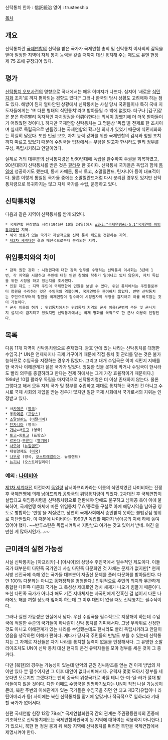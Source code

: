 신탁통치
한자 : 信託統治 
영어 : trusteeship

[[목차]]
== 개요 ==
신탁통치란 [[국제연합]]의 신탁을 받은 국가가 국제연합 총회 및 신탁통치 이사회의 감독을 받아 일정한 지역이 자체 통치 능력을 갖출 때까지 대신 통치해 주는 제도로 유엔 헌장 제 75 조에 규정되어 있다. 

== 평가 ==
[[신탁통치 오보사건]]의 영향으로 국내에서는 매우 이미지가 나쁘다. 심지어 '새로운 [[식민지]]화 조치'로 까지 폄하되는 경향도 있다[* 그러나 한국의 당시 상황도 고려해야 하는 점도 있다. 해방이 된지 얼마안된 상황에서 신탁통치는 사실 당시 국민들이나 특히 국내 지도자들에게는 '또 다른 형태의 식민통치'라고 받아들일 수 밖에 없었다. 더구나 [김구]같은 분은 하루빨리 독자적인 자치정권을 이뤄야한다는 의식이 강했기에 더 더욱 받아들이기 어려웠던 것이다.]. 하지만 국제연합 신탁통치는 그 명분상 '독립'을 전제로 한 조치이며 실제로 독립국으로 만들겠다는 국제연합의 확고한 의지가 있었기 때문에 식민지화와는 확실히 달랐다. 또한 인권 보호, 자치 능력 강화를 위한 국제연합의 감시와 청원 조치까지 따르고 있었기 때문에 수임국들 입장에서는 부담을 덜고자 한시라도 빨리 정부를 구성, 독립시키려고 안달이었다. 

실제로 거의 대부분의 신탁통치령은 5,60년대에 독립을 완수하여 주권을 회복하였고, 90년대까지 신탁통치를 받은 것은 [[팔라우]] 한 곳이다. 신탁통치 국가들은 독립과 함께 [[통일]]에 성공하기도 했는데, 동서 카메룬, 동서 토고, 소말릴란드, 탄자니아 등이 대표적이다. 물론 이렇게 통일된 국가들 중에는 소말릴란드처럼 다시 분리된 경우도 있지만 신탁통치령으로 복귀하지는 않고 자체 국가를 수립, 운영하고 있다.

== 신탁통치령 ==
다음과 같은 지역이 신탁통치를 받게 되었다.

 * 국제연합 헌장발효 시점(1945년 10월 24일)에서 [[wiki:"국제연맹#s-5.1"국제연맹 위임통치령]]인 지역.
 * 해외 영토가 있는 국가가 자발적으로 신탁 통치 제도로 전환하는 지역.
 * [[제2차 세계대전]] 결과 패전국으로부터 분리되는 지역.

== 위임통치와의 차이 ==
 * 감독 권한 강화 : 시정권자에 대한 감독 업무를 수행하는 신탁통치 이사회는 3년에 1번, 각 지역을 시찰하고 주민에 대한 인권 침해와 착취가 일어나고 있지 않은지, 자치 독립을 위한 시정을 하고 있는지를 조사했다.
 * 민원 제도 : 지역 주민이 국제연합에 민원을 보낼 수 있다. 위임 통치에서는 주민들로부터 청원을 수리하는 것은 수임국의 역할이며, 국제연맹은 관여하지 않았다. 반면 신탁통치는 주민으로부터의 청원을 국제연합이 접수하여 시정권자의 부정을 감지하고 이를 바로잡는 것이 가능하다.
 * 군사 이용의 허가 : 위임통치에서는 위임통치 지역의 군사 이용(군병력 주둔 및 군사기지 설치)이 금지되고 있었지만 신탁통치에서는 국제 평화를 목적으로 한 군사 이용이 인정된다.

== 목록 ==
다음 11개 지역이 신탁통치령으로 존재했다. 괄호 안에 있는 나라는 신탁통치를 대행한 수임국.[* UN은 언제까지나 국제 기구이기 때문에 직접 통치 및 관리를 맡는 것은 불가능하므로 수임국을 지정하는 경우가 많았다. 그리고 대개 수임국은 이미 식민지 지배를 한 국가나 이해관계가 짙은 국가가 맡았다. 엉뚱한 짓을 못하게 막거나 수임국이 한시라도 빨리 의무를 종결하려고 한다는 전제 하에서는 그게 가장 효율적이기 때문이다.] 1994년 10월 팔라우 독립을 마지막으로 신탁통치령은 더 이상 존재하지 않는다. 물론 그렇다고 해서 모두 자체 국가 및 정부를 수립하고 제대로 통치하는 국가인 건 아니고 수시로 국제 사회의 개입을 받는 경우가 많지만 일단 국제 사회에서 국가로서의 지위는 인정받고 있다. 

 * 서[[카메룬]] ([[영국]])
 * 동[[카메룬]] ([[프랑스]])
 * [[소말릴란드]] ([[이탈리아]])
 * [[탄자니아]] (영국)
 * [[가나]]=서[[토고]] (영국)
 * [[토고]]=동[[토고]] (프랑스)
 * [[르완다]]-[[부룬디]] ([[벨기에]])
 * [[사모아]] ([[뉴질랜드]]）
 * 태평양제도 ([[미국]])
 * [[나우루]] (영국, [[오스트레일리아]], 뉴질랜드)
 * [[뉴기니]] (오스트레일리아)

=== 예외 : [[나미비아]] ===
[[제1차 세계대전]] 이전까지 [[독일]]령 남서아프리카라는 이름의 식민지였던 나미비아는 전쟁후 국제연맹에 의해 [[남아프리카 공화국]]의 위임통치령이 되었다. 2차대전 후 국제연합이 설립되고 위임통치령을 신탁통치령으로 전환해야 함에도 불구하고 남아공 측이 이에 불복하여, 국제연맹 해체에 따른 위임통치 무효/종료를 구실로 아예 해당지역을 남아공 영토로 병합하는 '만행'을 저질렀고, 당연히 국제사회에서 승인받지 못하는 불법강점 행위로 지탄받았다. 이 때문에 나미비아는 1990년 독립할 때까지 남아공의 지배 하에 놓여 있어야 했다. ~~반투스탄은 독립시켜줘서 지탄받고 여기는 갖고 있어서 받네. 여긴 쓸 만한 게 많아서인가...~~

== 근미래의 실현 가능성 ==
사실 신탁통치는 [아프리카]나 [아시아]의 상당수 후진국에서 필수적인 제도이다. 이들 국가 대부분이 다민족 국가인데 사실 다민족 다문화인 것 자체는 문제가 없지만[* 현재 서방 선진국에 속해 있는 국가들 대부분이 저출산 문제를 풀러 다문화를 받아들인다. 다만 100% 다문화는 아니고 동화정책을 병행한다.] 인위적으로 주민의 의지와 무관하게 통합한 다민족 다문화 국가는 그 특성상 제대로인 정치 체제가 나오기 힘들기 때문이다. 또한 다민족 국가가 아니라 해도 기존 지배체제는 자국민에게 잔혹한 걸 넘어서 다른 나라에도 해를 끼칠 정도라 엎어야 하는데 그 이후 대안이 없을 때도 신탁통치는 필수적이다.

그러나 실현 가능성은 현실에서 낮다. 우선 수임국을 필수적으로 지정해야 하는데 수임국에 적절한 수준의 국가들이 하나같이 신탁 통치를 기피해서다. 그냥 무작위로 선정한 것도 아니고 이해관계가 있는 나라를 수임했는데도 한시라도 빨리 독립시키려고 안달이었음을 생각하면 이해가 편하다. 게다가 당사국 주민들의 반발도 부를 수 있는데 신탁통치는 그 자체로 자신들은 자기 나라를 통치할 능력이 없음을 인정해서다. 그 유명한 소말리아조차도 UN이 신탁 통치 대신 현지의 온건 유력자들을 모아 정부를 세운 것이 그 증거다.

다만 [북한]의 경우는 가능성이 있는데 만악의 근원 김씨왕조를 엎는 건 이제 방법의 차이만 있다 뿐 필수이지만 그 이후 대안이 없다시피해서다. 유력자 몇몇 모아서 정부를 세운다면 모르지만 그랬다가는 뻔히 중국의 위성국가로 바뀔 테니 한-미-일-러가 절대 받아들이지 않을 것이다. 다만 이때도 수임국을 임명하기보다는 UN이 직접 나설 가능성이 큰데, 북한 주변의 이해관계가 있는 국가들은 수임국을 하면 안 되고 제3국(유럽이나 라틴아메리카 등) 사이에는 북한 신탁통치를 맡기에 알맞거나 적극적으로 일하리라 기대할 국가가 없어서다.

한편 국제연합 헌장 12장 78조[* 국제연합회원국 간의 관계는 주권평등원칙의 존중에 기초하므로 신탁통치제도는 국제연합회원국이 된 지역에 대하여는 적용하지 아니한다.]가 있으니, 북한 현 정권 붕괴 뒤 해당 지역에 신탁통치를 펴려면 북한을 국제연합에서 제명시켜야 한다.
